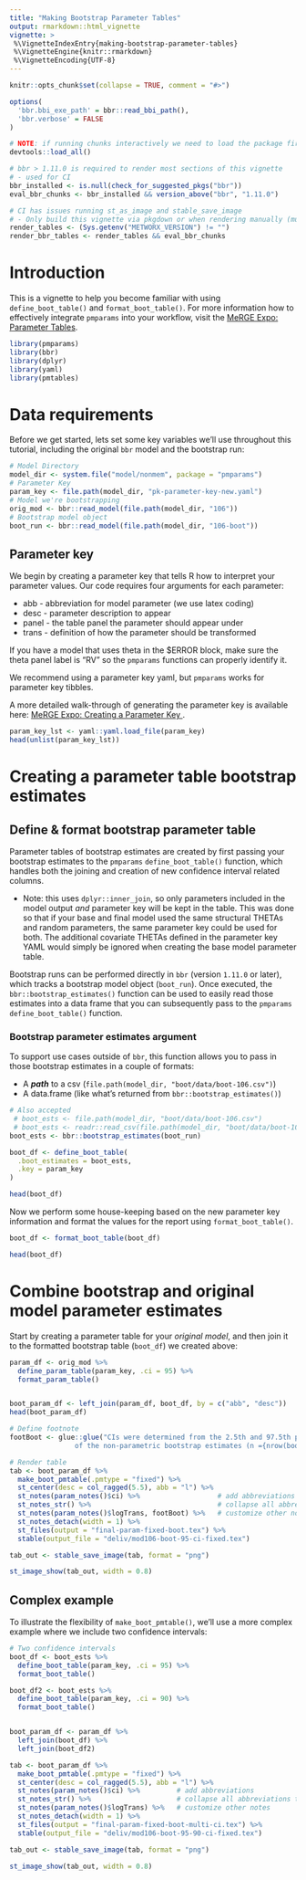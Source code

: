 ```yaml
---
title: "Making Bootstrap Parameter Tables"
output: rmarkdown::html_vignette
vignette: >
 %\VignetteIndexEntry{making-bootstrap-parameter-tables}
 %\VignetteEngine{knitr::rmarkdown}
 %\VignetteEncoding{UTF-8}
---
```

  
  
```r
knitr::opts_chunk$set(collapse = TRUE, comment = "#>")

options(
  'bbr.bbi_exe_path' = bbr::read_bbi_path(),
  'bbr.verbose' = FALSE
)

# NOTE: if running chunks interactively we need to load the package first
devtools::load_all()

# bbr > 1.11.0 is required to render most sections of this vignette
# - used for CI
bbr_installed <- is.null(check_for_suggested_pkgs("bbr"))
eval_bbr_chunks <- bbr_installed && version_above("bbr", "1.11.0")

# CI has issues running st_as_image and stable_save_image
# - Only build this vignette via pkgdown or when rendering manually (must be on metworx)
render_tables <- (Sys.getenv("METWORX_VERSION") != "")
render_bbr_tables <- render_tables && eval_bbr_chunks
```

# Introduction

This is a vignette to help you become familiar with using `define_boot_table()` and `format_boot_table()`. 
For more information how to effectively integrate `pmparams` into your workflow, visit the 
<a href="https://merge.metrumrg.com/expo/expo1-nonmem-foce/posts/parameter-tables.html" target="_blank">
MeRGE Expo: Parameter Tables</a>.

```r
library(pmparams)
library(bbr)
library(dplyr)
library(yaml)
library(pmtables)
```

# Data requirements

Before we get started, lets set some key variables we'll use throughout this tutorial, including the original `bbr` model and the bootstrap run:
```r
# Model Directory
model_dir <- system.file("model/nonmem", package = "pmparams")
# Parameter Key
param_key <- file.path(model_dir, "pk-parameter-key-new.yaml")
# Model we're bootstrapping
orig_mod <- bbr::read_model(file.path(model_dir, "106"))
# Bootstrap model object
boot_run <- bbr::read_model(file.path(model_dir, "106-boot"))
```

## Parameter key

We begin by creating a parameter key that tells R how to interpret your parameter values. Our code requires four arguments for each parameter:

* abb - abbreviation for model parameter (we use latex coding)
* desc - parameter description to appear
* panel - the table panel the parameter should appear under
* trans - definition of how the parameter should be transformed

If you have a model that uses theta in the $ERROR block, make sure the theta panel label is "RV" so the `pmparams` functions can properly identify it. 

We recommend using a parameter key yaml, but `pmparams` works for parameter key tibbles. 

A more detailed walk-through of generating the parameter key is available here: <a href="https://merge.metrumrg.com/expo/expo1-nonmem-foce/posts/parameter-key.html" target="_blank">
MeRGE Expo: Creating a Parameter Key </a>. 

```r
param_key_lst <- yaml::yaml.load_file(param_key)
head(unlist(param_key_lst))
```

# Creating a parameter table bootstrap estimates

## Define & format bootstrap parameter table
Parameter tables of bootstrap estimates are created by first passing your bootstrap estimates to the `pmparams` `define_boot_table()` function, which handles both the joining and creation of new confidence interval related columns.

- Note: this uses `dplyr::inner_join`, so only parameters included in the model output _and_ parameter key will be kept in the table. This was done so that if your base and final model used the same structural THETAs and random parameters, the same parameter key could be used for both. The additional covariate THETAs defined in the parameter key YAML would simply be ignored when creating the base model parameter table.

Bootstrap runs can be performed directly in `bbr` (version `1.11.0` or later), which tracks a bootstrap model object (`boot_run`). Once executed, the `bbr::bootstrap_estimates()` function can be used to easily read those estimates into a data frame that you can subsequently pass to the `pmparams` `define_boot_table()` function. 

### Bootstrap parameter estimates argument
To support use cases outside of `bbr`, this function allows you to pass in those bootstrap estimates in a couple of formats:

* A ***path*** to a csv (`file.path(model_dir, "boot/data/boot-106.csv")`)
* A data.frame (like what's returned from `bbr::bootstrap_estimates()`)

```r
# Also accepted
 # boot_ests <- file.path(model_dir, "boot/data/boot-106.csv")
 # boot_ests <- readr::read_csv(file.path(model_dir, "boot/data/boot-106.csv"))
boot_ests <- bbr::bootstrap_estimates(boot_run)

boot_df <- define_boot_table(
  .boot_estimates = boot_ests,
  .key = param_key
)

head(boot_df)
```

Now we perform some house-keeping based on the new parameter key information and format the values for the report using `format_boot_table()`.
```r
boot_df <- format_boot_table(boot_df)

head(boot_df)
```


# Combine bootstrap and original model parameter estimates

Start by creating a parameter table for your _original model_, and then join it to the formatted bootstrap table (`boot_df`) we created above:
```r
param_df <- orig_mod %>%
  define_param_table(param_key, .ci = 95) %>% 
  format_param_table()


boot_param_df <- left_join(param_df, boot_df, by = c("abb", "desc"))
head(boot_param_df)
```


```r
# Define footnote
footBoot <- glue::glue("CIs were determined from the 2.5th and 97.5th percentiles 
                of the non-parametric bootstrap estimates (n ={nrow(boot_ests)}).")

# Render table
tab <- boot_param_df %>%
  make_boot_pmtable(.pmtype = "fixed") %>%
  st_center(desc = col_ragged(5.5), abb = "l") %>% 
  st_notes(param_notes()$ci) %>%                   # add abbreviations
  st_notes_str() %>%                               # collapse all abbreviations to a string                        
  st_notes(param_notes()$logTrans, footBoot) %>%   # customize other notes
  st_notes_detach(width = 1) %>% 
  st_files(output = "final-param-fixed-boot.tex") %>%
  stable(output_file = "deliv/mod106-boot-95-ci-fixed.tex")

tab_out <- stable_save_image(tab, format = "png")
```

```r
st_image_show(tab_out, width = 0.8)
```


## Complex example
To illustrate the flexibility of `make_boot_pmtable()`, we'll use a more complex example where we include two confidence intervals:
```r
# Two confidence intervals
boot_df <- boot_ests %>%
  define_boot_table(param_key, .ci = 95) %>% 
  format_boot_table()

boot_df2 <- boot_ests %>%
  define_boot_table(param_key, .ci = 90) %>% 
  format_boot_table()


boot_param_df <- param_df %>% 
  left_join(boot_df) %>% 
  left_join(boot_df2)
```

```r
tab <- boot_param_df %>%
  make_boot_pmtable(.pmtype = "fixed") %>% 
  st_center(desc = col_ragged(5.5), abb = "l") %>% 
  st_notes(param_notes()$ci) %>%         # add abbreviations
  st_notes_str() %>%                     # collapse all abbreviations to a string                        
  st_notes(param_notes()$logTrans) %>%   # customize other notes
  st_notes_detach(width = 1) %>% 
  st_files(output = "final-param-fixed-boot-multi-ci.tex") %>% 
  stable(output_file = "deliv/mod106-boot-95-90-ci-fixed.tex")

tab_out <- stable_save_image(tab, format = "png")
```

```r
st_image_show(tab_out, width = 0.8)
```


